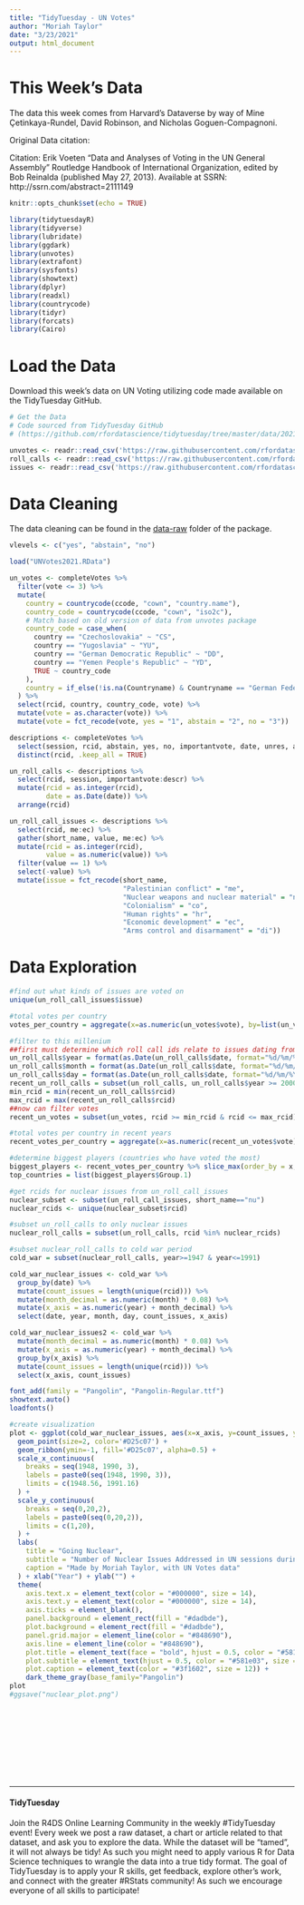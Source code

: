 ```yaml
---
title: "TidyTuesday - UN Votes"
author: "Moriah Taylor"
date: "3/23/2021"
output: html_document
---
```


# This Week's Data

The data this week comes from Harvard's Dataverse by way of Mine Çetinkaya-Rundel, David Robinson, and Nicholas Goguen-Compagnoni.

Original Data citation:

Citation: Erik Voeten "Data and Analyses of Voting in the UN General Assembly" Routledge Handbook of International Organization, edited by Bob Reinalda (published May 27, 2013). Available at SSRN: http://ssrn.com/abstract=2111149

```r
knitr::opts_chunk$set(echo = TRUE)
```

```r
library(tidytuesdayR)
library(tidyverse)
library(lubridate)
library(ggdark)
library(unvotes)
library(extrafont)
library(sysfonts)
library(showtext)
library(dplyr)
library(readxl)
library(countrycode)
library(tidyr)
library(forcats)
library(Cairo)
```


# Load the Data

Download this week's data on UN Voting utilizing code made available on the TidyTuesday GitHub.
```r
# Get the Data
# Code sourced from TidyTuesday GitHub
# (https://github.com/rfordatascience/tidytuesday/tree/master/data/2021/2021-03-23)

unvotes <- readr::read_csv('https://raw.githubusercontent.com/rfordatascience/tidytuesday/master/data/2021/2021-03-23/unvotes.csv')
roll_calls <- readr::read_csv('https://raw.githubusercontent.com/rfordatascience/tidytuesday/master/data/2021/2021-03-23/roll_calls.csv')
issues <- readr::read_csv('https://raw.githubusercontent.com/rfordatascience/tidytuesday/master/data/2021/2021-03-23/issues.csv')
```

# Data Cleaning

The data cleaning can be found in the [data-raw](https://github.com/dgrtwo/unvotes/blob/master/data-raw/un-data.R) folder of the package. 

```r
vlevels <- c("yes", "abstain", "no")

load("UNVotes2021.RData")

un_votes <- completeVotes %>%
  filter(vote <= 3) %>%
  mutate(
    country = countrycode(ccode, "cown", "country.name"),
    country_code = countrycode(ccode, "cown", "iso2c"),
    # Match based on old version of data from unvotes package
    country_code = case_when(
      country == "Czechoslovakia" ~ "CS",
      country == "Yugoslavia" ~ "YU",
      country == "German Democratic Republic" ~ "DD",
      country == "Yemen People's Republic" ~ "YD",
      TRUE ~ country_code
    ),
    country = if_else(!is.na(Countryname) & Countryname == "German Federal Republic", "Federal Republic of Germany", country)
  ) %>%
  select(rcid, country, country_code, vote) %>%
  mutate(vote = as.character(vote)) %>%
  mutate(vote = fct_recode(vote, yes = "1", abstain = "2", no = "3"))

descriptions <- completeVotes %>%
  select(session, rcid, abstain, yes, no, importantvote, date, unres, amend, para, short, descr, me, nu, di, hr, co, ec) %>%
  distinct(rcid, .keep_all = TRUE)

un_roll_calls <- descriptions %>%
  select(rcid, session, importantvote:descr) %>%
  mutate(rcid = as.integer(rcid),
         date = as.Date(date)) %>%
  arrange(rcid)

un_roll_call_issues <- descriptions %>%
  select(rcid, me:ec) %>%
  gather(short_name, value, me:ec) %>%
  mutate(rcid = as.integer(rcid),
         value = as.numeric(value)) %>%
  filter(value == 1) %>%
  select(-value) %>%
  mutate(issue = fct_recode(short_name,
                            "Palestinian conflict" = "me",
                            "Nuclear weapons and nuclear material" = "nu",
                            "Colonialism" = "co",
                            "Human rights" = "hr",
                            "Economic development" = "ec",
                            "Arms control and disarmament" = "di"))
```

# Data Exploration

```r
#find out what kinds of issues are voted on
unique(un_roll_call_issues$issue)
```

```r
#total votes per country
votes_per_country = aggregate(x=as.numeric(un_votes$vote), by=list(un_votes$country), FUN=sum)

#filter to this millenium
##first must determine which roll call ids relate to issues dating from 2000 and later
un_roll_calls$year = format(as.Date(un_roll_calls$date, format="%d/%m/%Y"),"%Y")
un_roll_calls$month = format(as.Date(un_roll_calls$date, format="%d/%m/%Y"),"%m")
un_roll_calls$day = format(as.Date(un_roll_calls$date, format="%d/%m/%Y"),"%d")
recent_un_roll_calls = subset(un_roll_calls, un_roll_calls$year >= 2000)
min_rcid = min(recent_un_roll_calls$rcid)
max_rcid = max(recent_un_roll_calls$rcid)
##now can filter votes
recent_un_votes = subset(un_votes, rcid >= min_rcid & rcid <= max_rcid)

#total votes per country in recent years
recent_votes_per_country = aggregate(x=as.numeric(recent_un_votes$vote), by=list(recent_un_votes$country), FUN=sum)

#determine biggest players (countries who have voted the most)
biggest_players <- recent_votes_per_country %>% slice_max(order_by = x, n = 8)
top_countries = list(biggest_players$Group.1)
```

```r
#get rcids for nuclear issues from un_roll_call_issues
nuclear_subset <- subset(un_roll_call_issues, short_name=="nu")
nuclear_rcids <- unique(nuclear_subset$rcid)

#subset un_roll_calls to only nuclear issues
nuclear_roll_calls = subset(un_roll_calls, rcid %in% nuclear_rcids)

#subset nuclear_roll_calls to cold war period
cold_war = subset(nuclear_roll_calls, year>=1947 & year<=1991)
```

```r
cold_war_nuclear_issues <- cold_war %>%
  group_by(date) %>%
  mutate(count_issues = length(unique(rcid))) %>%
  mutate(month_decimal = as.numeric(month) * 0.08) %>%
  mutate(x_axis = as.numeric(year) + month_decimal) %>%
  select(date, year, month, day, count_issues, x_axis)

cold_war_nuclear_issues2 <- cold_war %>%
  mutate(month_decimal = as.numeric(month) * 0.08) %>%
  mutate(x_axis = as.numeric(year) + month_decimal) %>%
  group_by(x_axis) %>%
  mutate(count_issues = length(unique(rcid))) %>%
  select(x_axis, count_issues)
```

```r
font_add(family = "Pangolin", "Pangolin-Regular.ttf")
showtext.auto()
loadfonts()
```

```r
#create visualization
plot <- ggplot(cold_war_nuclear_issues, aes(x=x_axis, y=count_issues, ymax=count_issues)) +
  geom_point(size=2, color='#D25c07') + 
  geom_ribbon(ymin=-1, fill='#D25c07', alpha=0.5) +
  scale_x_continuous(
    breaks = seq(1948, 1990, 3),
    labels = paste0(seq(1948, 1990, 3)),
    limits = c(1948.56, 1991.16)
  ) +
  scale_y_continuous(
    breaks = seq(0,20,2),
    labels = paste0(seq(0,20,2)),
    limits = c(1,20),
  ) +
  labs(
    title = "Going Nuclear",
    subtitle = "Number of Nuclear Issues Addressed in UN sessions during the Cold War",
    caption = "Made by Moriah Taylor, with UN Votes data"
  ) + xlab("Year") + ylab("") +
  theme(
    axis.text.x = element_text(color = "#000000", size = 14), 
    axis.text.y = element_text(color = "#000000", size = 14), 
    axis.ticks = element_blank(),
    panel.background = element_rect(fill = "#dadbde"),
    plot.background = element_rect(fill = "#dadbde"),
    panel.grid.major = element_line(color = "#848690"),
    axis.line = element_line(color = "#848690"),
    plot.title = element_text(face = "bold", hjust = 0.5, color = "#581e03", size = 25), 
    plot.subtitle = element_text(hjust = 0.5, color = "#581e03", size = 18), 
    plot.caption = element_text(color = "#3f1602", size = 12)) + 
    dark_theme_gray(base_family="Pangolin")
plot
#ggsave("nuclear_plot.png")
```



```r

```

```r

```

```r

```

```r

```

```r

```

```r

```

```r

```

```r

```

```r

```

```r

```

----------------------------------

#### TidyTuesday

Join the R4DS Online Learning Community in the weekly #TidyTuesday event!
Every week we post a raw dataset, a chart or article related to that dataset, and ask you to explore the data.
While the dataset will be “tamed”, it will not always be tidy! As such you might need to apply various R for Data Science techniques to wrangle the data into a true tidy format.
The goal of TidyTuesday is to apply your R skills, get feedback, explore other’s work, and connect with the greater #RStats community!
As such we encourage everyone of all skills to participate!